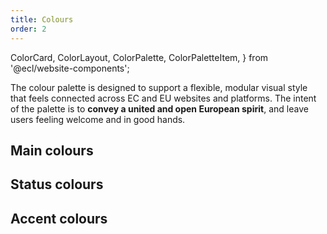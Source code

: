 ```yaml
---
title: Colours
order: 2
---
```


  ColorCard,
  ColorLayout,
  ColorPalette,
  ColorPaletteItem,
} from '@ecl/website-components';

The colour palette is designed to support a flexible, modular visual style that feels connected across EC and EU websites and platforms. The intent of the palette is to **convey a united and open European spirit**, and leave users feeling welcome and in good hands.

## Main colours

<ColorLayout>
  <ColorPalette>
    <ColorPaletteItem value="#082b7a" name="Primary-180" />
    <ColorPaletteItem value="#0a328e" name="Primary-160" />
    <ColorPaletteItem value="#0b39a2" name="Primary-140" />
    <ColorPaletteItem value="#0d40b7" name="Primary-120" />
    <ColorPaletteItem
      value="#0e47cb"
      name="Primary-100 (Primary)"
      id="primary-100"
      main
    />
    <ColorPaletteItem value="#3e6cd5" name="Primary-80" />
    <ColorPaletteItem value="#6e91e0" name="Primary-60" ui="dark" />
    <ColorPaletteItem value="#9fb5ea" name="Primary-40" ui="dark" />
    <ColorPaletteItem value="#cfdaf5" name="Primary-20" ui="dark" />
    <ColorPaletteItem value="#e7edfa" name="Primary-10" ui="dark" />
    <ColorPaletteItem value="#f3f6fc" name="Primary-5" ui="dark" />
  </ColorPalette>
  <ColorPalette>
    <ColorPaletteItem value="#997a00" name="Secondary-180" ui="dark" />
    <ColorPaletteItem value="#b38f00" name="Secondary-160" ui="dark" />
    <ColorPaletteItem value="#cca300" name="Secondary-140" ui="dark" />
    <ColorPaletteItem value="#e6b800" name="Secondary-120" ui="dark" />
    <ColorPaletteItem
      value="#fc0"
      name="Secondary-100 (Secondary)"
      id="secondary-100"
      ui="dark"
      main
    />
    <ColorPaletteItem value="#ffd633" name="Secondary-80" ui="dark" />
    <ColorPaletteItem value="#ffe066" name="Secondary-60" ui="dark" />
    <ColorPaletteItem value="#ffeb99" name="Secondary-40" ui="dark" />
    <ColorPaletteItem value="#fff5cc" name="Secondary-20" ui="dark" />
  </ColorPalette>
  <ColorPalette>
    <ColorPaletteItem
      value="#262b38"
      name="Dark-100 (Dark)"
      id="dark-100"
      main
    />
    <ColorPaletteItem value="#515560" name="Dark-80" />
    <ColorPaletteItem value="#7d8088" name="Dark-60" />
    <ColorPaletteItem value="#a8aaaf" name="Dark-40" ui="dark" />
    <ColorPaletteItem value="#d4d5d7" name="Dark-20" ui="dark" />
    <ColorPaletteItem value="#e9eaeb" name="Dark-10" ui="dark" />
    <ColorPaletteItem value="#f4f5f5" name="Dark-5" ui="dark" />
  </ColorPalette>
</ColorLayout>

## Status colours

<ColorLayout>
  <ColorPalette>
    <ColorPaletteItem
      value="#0e47cb"
      name="Info-100 (Info)"
      id="info-100"
      main
    />
    <ColorPaletteItem value="#f3f6fc" name="Info-5" ui="dark" />
    <ColorPaletteItem
      value="#00a174"
      name="Success-100 (Success)"
      id="success-100"
      ui="dark"
      main
    />
    <ColorPaletteItem value="#f2fcf9" name="Success-5" ui="dark" />
    <ColorPaletteItem
      value="#ff8133"
      name="Warning-100 (Warning)"
      id="warning-100"
      ui="dark"
      main
    />
    <ColorPaletteItem value="#fff7f2" name="Warning-5" ui="dark" />
    <ColorPaletteItem
      value="#d7003d"
      name="Error-100 (Error)"
      id="error-100"
      main
    />
    <ColorPaletteItem value="#fef2f5" name="Error-5" ui="dark" />
  </ColorPalette>
</ColorLayout>

## Accent colours

<ColorLayout>
  <ColorPalette>
    <ColorPaletteItem
      value="#00e9ff"
      name="Accent-100 (Accent)"
      id="accent-100"
      ui="dark"
      main
    />
    <ColorPaletteItem value="#b3f8ff" name="Accent-30" ui="dark" />
  </ColorPalette>
</ColorLayout>
